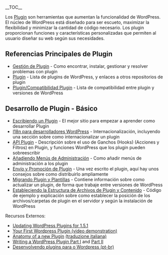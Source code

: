 {{Languages|
{{en|Plugin Resources}}
{{es|Recursos de Plugin}}
{{ja|Plugin Resources}}
}}

__TOC__

Los [[Plugin]] son herramientas que aumentan la funcionalidad de WordPress. El núcleo de WordPress está diseñado para ser escueto, maximizar la flexibilidad y minimizar la cantidad de código necesario. Los plugin proporcionan funciones y características personalizadas que permiten al usuario diseñar su web según sus necesidades.

==Referencias Principales de Plugin==

* [[Gestión de Plugin]] - Como encontrar, instalar, gestionar y resolver problemas con plugin
* [[Plugin]] - Lista de plugins de WordPress, y enlaces a otros repositorios de plugin
* [[Plugin/Compatibilidad Plugin]] - Lista de compatibilidad entre plugin y versiones de WordPress

==Desarrollo de Plugin - Básico==
* [[Escribiendo un Plugin]] - El mejor sitio para empezar a aprender como desarrollar Plugin
* [[I18n para desarrolladores WordPress]] - Internacionalización, incluyendo una sección sobre como internacionalizar un plugin
* [[API Plugin]] - Descripción sobre el uso de Ganchos (Hooks) (Acciones y Filtros) en Plugin, y funciones WordPress que los plugin pueden sobreescribir
* [[Añadiendo Menús de Administración]] - Como añadir menús de administración a los plugin
* [[Envío y Promoción de Plugin]] - Una vez escrito el plugin, aquí hay unos consejos sobre como distribuirlo ampliamente
* [[Migrando Plugin y Plantillas]] - Contiene información sobre como actualizar un plugin, de forma que trabaje entre versiones de WordPress
* [[Estableciendo la Estructura de Archivos de Plugin y Contenido]] - Código de ejemplo y explicación sobre como establecer la posición de los archivos/carpetas de plugin en el servidor y según la instalación de WordPress

Recursos Externos:

*[http://fortes.com/2005/05/14/updating-wordpress-plugins-for-151 Updating WordPress Plugins for 1.5.1]
* [http://markjaquith.wordpress.com/2006/03/04/wp-tutorial-your-first-wp-plugin/ Your First Wordpress Plugin (video demonstration)]
*[http://www.digitalramble.com/2006/06/06/34/ Anatomy of a new Plugin] [http://pixline.net/2006/10/anatomia-di-un-plugin-wordpress/ (traduzione italiana)]
* [http://www.randypeterman.com/wordpress/index.php?p=597 Writing a WordPress Plugin Part I] and [http://www.randypeterman.com/wordpress/index.php?p=648 Part II]
* [http://www.rafaeldohms.com.br/2008/03/10/desenvolvendo-plugins-para-wordpress/pt/ Desenvolvendo plugins para o Wordpress (pt-br)]